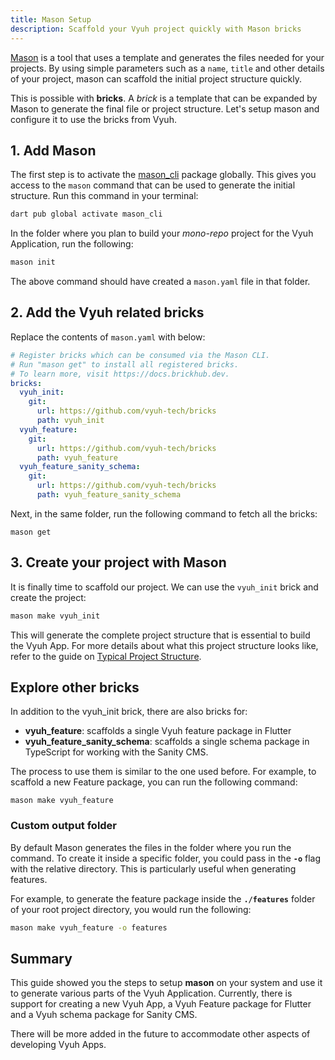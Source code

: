 ```yaml
---
title: Mason Setup
description: Scaffold your Vyuh project quickly with Mason bricks
---
```



[Mason](https://github.com/felangel/mason) is a tool that uses a template and
generates the files needed for your projects. By using simple parameters such as
a `name`, `title` and other details of your project, mason can scaffold the
initial project structure quickly.

This is possible with **bricks**. A _brick_ is a template that can be expanded
by Mason to generate the final file or project structure. Let's setup mason and
configure it to use the bricks from Vyuh.

## 1. Add Mason

The first step is to activate the
[mason_cli](https://pub.dev/packages/mason_cli) package globally. This gives you
access to the `mason` command that can be used to generate the initial
structure. Run this command in your terminal:

```bash
dart pub global activate mason_cli
```

In the folder where you plan to build your _mono-repo_ project for the Vyuh
Application, run the following:

```bash
mason init
```

The above command should have created a `mason.yaml` file in that folder.

## 2. Add the Vyuh related bricks

Replace the contents of `mason.yaml` with below:

```yaml
# Register bricks which can be consumed via the Mason CLI.
# Run "mason get" to install all registered bricks.
# To learn more, visit https://docs.brickhub.dev.
bricks:
  vyuh_init:
    git:
      url: https://github.com/vyuh-tech/bricks
      path: vyuh_init
  vyuh_feature:
    git:
      url: https://github.com/vyuh-tech/bricks
      path: vyuh_feature
  vyuh_feature_sanity_schema:
    git:
      url: https://github.com/vyuh-tech/bricks
      path: vyuh_feature_sanity_schema
```

Next, in the same folder, run the following command to fetch all the bricks:

```shell
mason get
```

## 3. Create your project with Mason

It is finally time to scaffold our project. We can use the `vyuh_init` brick and
create the project:

```bash
mason make vyuh_init
```

This will generate the complete project structure that is essential to build the
Vyuh App. For more details about what this project structure looks like, refer
to the guide on [Typical Project Structure](/guides/project-structure).

## Explore other bricks

In addition to the vyuh_init brick, there are also bricks for:

- **vyuh_feature**: scaffolds a single Vyuh feature package in Flutter
- **vyuh_feature_sanity_schema**: scaffolds a single schema package in
  TypeScript for working with the Sanity CMS.

The process to use them is similar to the one used before. For example, to
scaffold a new Feature package, you can run the following command:

```shell
mason make vyuh_feature
```

<Aside>

### Custom output folder

By default Mason generates the files in the folder where you run the command. To
create it inside a specific folder, you could pass in the **`-o`** flag with the
relative directory. This is particularly useful when generating features.

For example, to generate the feature package inside the **`./features`** folder
of your root project directory, you would run the following:

```bash
mason make vyuh_feature -o features
```

</Aside>

## Summary

This guide showed you the steps to setup **mason** on your system and use it to
generate various parts of the Vyuh Application. Currently, there is support for
creating a new Vyuh App, a Vyuh Feature package for Flutter and a Vyuh schema
package for Sanity CMS.

There will be more added in the future to accommodate other aspects of
developing Vyuh Apps.
